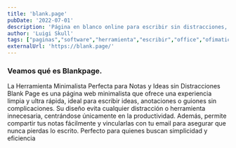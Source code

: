 ```yaml
---
title: 'blank.page'
pubDate: '2022-07-01'
description: 'Página en blanco online para escribir sin distracciones, gratis y al instante.'
author: 'Luigi Skull'
tags: ["paginas","software","herramienta","escribir","office","ofimatica"]
externalUrl: 'https://blank.page/' 
---
```



### Veamos qué es Blankpage.


 La Herramienta Minimalista Perfecta para Notas y Ideas sin Distracciones
Blank Page es una página web minimalista que ofrece una experiencia limpia y ultra rápida, ideal para escribir ideas, anotaciones o guiones sin complicaciones. Su diseño evita cualquier distracción o herramienta innecesaria, centrándose únicamente en la productividad. Además, permite compartir tus notas fácilmente y vincularlas con tu email para asegurar que nunca pierdas lo escrito. Perfecto para quienes buscan simplicidad y eficiencia
